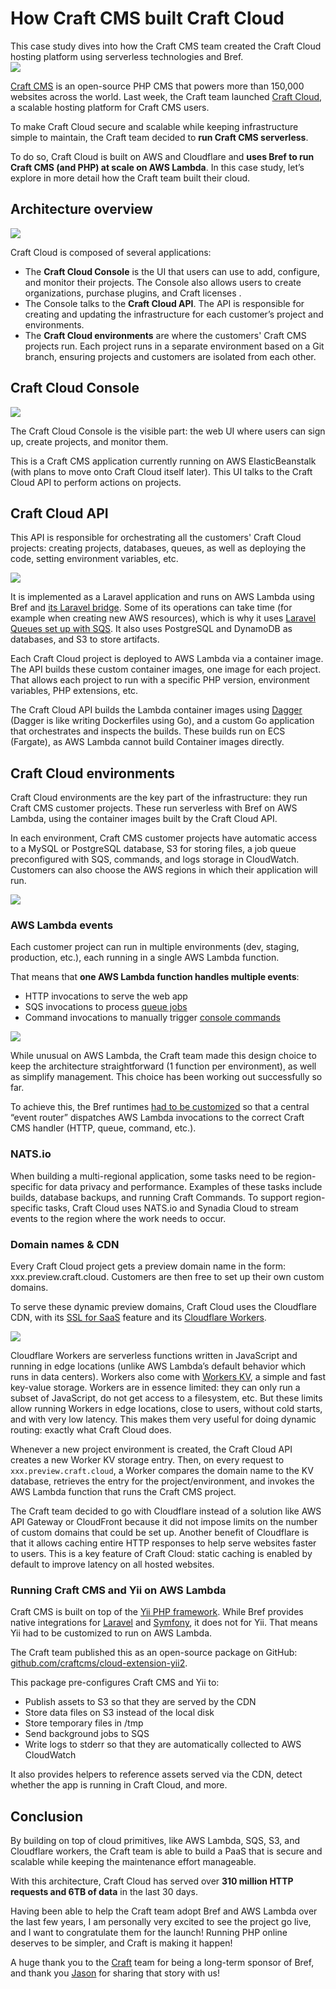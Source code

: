 
<NextSeo
    title="Bref case study: How Craft CMS built Craft Cloud"
    description="Craft Cloud is built on AWS and Cloudflare and uses Bref to run Craft CMS (and PHP) at scale on AWS Lambda" />

# How Craft CMS built Craft Cloud

<div className="mt-6 text-gray-500 text-lg">
    This case study dives into how the Craft CMS team created the Craft Cloud hosting platform using serverless technologies and Bref.
</div>

<a href="https://craftcms.com/cloud" target="_blank">
    <Image className="mt-6 rounded-lg shadow" src={illustration} />
</a>

[Craft CMS](https://craftcms.com/) is an open-source PHP CMS that powers more than 150,000 websites across the world. Last week, the Craft team launched [Craft Cloud](https://craftcms.com/cloud), a scalable hosting platform for Craft CMS users.

To make Craft Cloud secure and scalable while keeping infrastructure simple to maintain, the Craft team decided to **run Craft CMS serverless**.

To do so, Craft Cloud is built on AWS and Cloudflare and **uses Bref to run Craft CMS (and PHP) at scale on AWS Lambda**. In this case study, let’s explore in more detail how the Craft team built their cloud.

## Architecture overview

![](./craft-cloud/architecture.svg)

Craft Cloud is composed of several applications:

- The **Craft Cloud Console** is the UI that users can use to add, configure, and monitor their projects. The Console also allows users to create organizations, purchase plugins, and Craft licenses .
- The Console talks to the **Craft Cloud API**. The API is responsible for creating and updating the infrastructure for each customer’s project and environments.
- The **Craft Cloud environments** are where the customers' Craft CMS projects run. Each project runs in a separate environment based on a Git branch, ensuring projects and customers are isolated from each other.

## Craft Cloud Console

![](./craft-cloud/console.png)

The Craft Cloud Console is the visible part: the web UI where users can sign up, create projects, and monitor them.

This is a Craft CMS application currently running on AWS ElasticBeanstalk (with plans to move onto Craft Cloud itself later). This UI talks to the Craft Cloud API to perform actions on projects.

## Craft Cloud API

This API is responsible for orchestrating all the customers' Craft Cloud projects: creating projects, databases, queues, as well as deploying the code, setting environment variables, etc.

![](./craft-cloud/api.svg)

It is implemented as a Laravel application and runs on AWS Lambda using Bref and [its Laravel bridge](https://bref.sh/docs/laravel/getting-started). Some of its operations can take time (for example when creating new AWS resources), which is why it uses [Laravel Queues set up with SQS](https://bref.sh/docs/laravel/queues). It also uses PostgreSQL and DynamoDB as databases, and S3 to store artifacts.

Each Craft Cloud project is deployed to AWS Lambda via a container image. The API builds these custom container images, one image for each project. That allows each project to run with a specific PHP version, environment variables, PHP extensions, etc.

The Craft Cloud API builds the Lambda container images using [Dagger](https://dagger.io) (Dagger is like writing Dockerfiles using Go), and a custom Go application that orchestrates and inspects the builds. These builds run on ECS (Fargate), as AWS Lambda cannot build Container images directly.

## Craft Cloud environments

Craft Cloud environments are the key part of the infrastructure: they run Craft CMS customer projects. These run serverless with Bref on AWS Lambda, using the container images built by the Craft Cloud API.

In each environment, Craft CMS customer projects have automatic access to a MySQL or PostgreSQL database, S3 for storing files, a job queue preconfigured with SQS, commands, and logs storage in CloudWatch. Customers can also choose the AWS regions in which their application will run.

![](./craft-cloud/environments.svg)

### AWS Lambda events

Each customer project can run in multiple environments (dev, staging, production, etc.), each running in a single AWS Lambda function.

That means that **one AWS Lambda function handles multiple events**:

- HTTP invocations to serve the web app
- SQS invocations to process [queue jobs](https://craftcms.com/docs/4.x/extend/queue-jobs.html)
- Command invocations to manually trigger [console commands](https://craftcms.com/docs/4.x/console-commands.html)

![](./craft-cloud/aws-lambda-events.svg)

While unusual on AWS Lambda, the Craft team made this design choice to keep the architecture straightforward (1 function per environment), as well as simplify management. This choice has been working out successfully so far.

To achieve this, the Bref runtimes [had to be customized](https://github.com/craftcms/cloud-extension-yii2/blob/1.x/src/runtime/event/EventHandler.php) so that a central “event router” dispatches AWS Lambda invocations to the correct Craft CMS handler (HTTP, queue, command, etc.).

### NATS.io

When building a multi-regional application, some tasks need to be region-specific for data privacy and performance. Examples of these tasks include builds, database backups, and running Craft Commands. To support region-specific tasks, Craft Cloud uses NATS.io and Synadia Cloud to stream events to the region where the work needs to occur.

### Domain names & CDN

Every Craft Cloud project gets a preview domain name in the form: xxx.preview.craft.cloud. Customers are then free to set up their own custom domains.

To serve these dynamic preview domains, Craft Cloud uses the Cloudflare CDN, with its [SSL for SaaS](https://www.cloudflare.com/application-services/products/ssl-for-saas-providers/) feature and its [Cloudflare Workers](https://workers.cloudflare.com/).

![](./craft-cloud/cdn.svg)

Cloudflare Workers are serverless functions written in JavaScript and running in edge locations (unlike AWS Lambda’s default behavior which runs in data centers). Workers also come with [Workers KV](https://www.cloudflare.com/developer-platform/workers-kv/), a simple and fast key-value storage. Workers are in essence limited: they can only run a subset of JavaScript, do not get access to a filesystem, etc. But these limits allow running Workers in edge locations, close to users, without cold starts, and with very low latency. This makes them very useful for doing dynamic routing: exactly what Craft Cloud does.

Whenever a new project environment is created, the Craft Cloud API creates a new Worker KV storage entry. Then, on every request to `xxx.preview.craft.cloud`, a Worker compares the domain name to the KV database, retrieves the entry for the project/environment, and invokes the AWS Lambda function that runs the Craft CMS project.

The Craft team decided to go with Cloudflare instead of a solution like AWS API Gateway or CloudFront because it did not impose limits on the number of custom domains that could be set up. Another benefit of Cloudflare is that it allows caching entire HTTP responses to help serve websites faster to users. This is a key feature of Craft Cloud: static caching is enabled by default to improve latency on all hosted websites.

### Running Craft CMS and Yii on AWS Lambda

Craft CMS is built on top of the [Yii PHP framework](https://www.yiiframework.com/). While Bref provides native integrations for [Laravel](https://bref.sh/docs/laravel/getting-started) and [Symfony](https://bref.sh/docs/symfony/getting-started), it does not for Yii. That means Yii had to be customized to run on AWS Lambda.

The Craft team published this as an open-source package on GitHub: [github.com/craftcms/cloud-extension-yii2](https://github.com/craftcms/cloud-extension-yii2).

This package pre-configures Craft CMS and Yii to:

- Publish assets to S3 so that they are served by the CDN
- Store data files on S3 instead of the local disk
- Store temporary files in /tmp
- Send background jobs to SQS
- Write logs to stderr so that they are automatically collected to AWS CloudWatch

It also provides helpers to reference assets served via the CDN, detect whether the app is running in Craft Cloud, and more.

## Conclusion

By building on top of cloud primitives, like AWS Lambda, SQS, S3, and Cloudflare workers, the Craft team is able to build a PaaS that is secure and scalable while keeping the maintenance effort manageable.

With this architecture, Craft Cloud has served over **310 million HTTP requests and 6TB of data** in the last 30 days.

Having been able to help the Craft team adopt Bref and AWS Lambda over the last few years, I am personally very excited to see the project go live, and I want to congratulate them for the launch! Running PHP online deserves to be simpler, and Craft is making it happen!

A huge thank you to the [Craft](https://craftcms.com/) team for being a long-term sponsor of Bref, and thank you [Jason](https://www.linkedin.com/in/jason-mccallister) for sharing that story with us!
